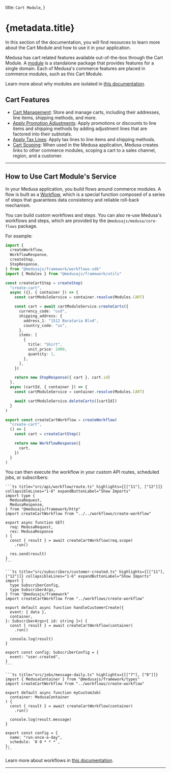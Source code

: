 
  title: `Cart Module`,
}

# {metadata.title}

In this section of the documentation, you will find resources to learn more about the Cart Module and how to use it in your application.

Medusa has cart related features available out-of-the-box through the Cart Module. A [module](!docs!/learn/fundamentals/modules) is a standalone package that provides features for a single domain. Each of Medusa's commerce features are placed in commerce modules, such as this Cart Module.

<Note>

Learn more about why modules are isolated in [this documentation](!docs!/learn/fundamentals/modules/isolation).

</Note>

## Cart Features

- [Cart Management](./concepts/page.mdx): Store and manage carts, including their addresses, line items, shipping methods, and more.
- [Apply Promotion Adjustments](./promotions/page.mdx): Apply promotions or discounts to line items and shipping methods by adding adjustment lines that are factored into their subtotals.
- [Apply Tax Lines](./tax-lines/page.mdx): Apply tax lines to line items and shipping methods.
- [Cart Scoping](./links-to-other-modules/page.mdx): When used in the Medusa application, Medusa creates links to other commerce modules, scoping a cart to a sales channel, region, and a customer.

---

## How to Use Cart Module's Service

In your Medusa application, you build flows around commerce modules. A flow is built as a [Workflow](!docs!/learn/fundamentals/workflows), which is a special function composed of a series of steps that guarantees data consistency and reliable roll-back mechanism. 

You can build custom workflows and steps. You can also re-use Medusa's workflows and steps, which are provided by the `@medusajs/medusa/core-flows` package.

For example:

```ts title="src/workflows/create-cart.ts"
import { 
  createWorkflow, 
  WorkflowResponse,
  createStep,
  StepResponse,
} from "@medusajs/framework/workflows-sdk"
import { Modules } from "@medusajs/framework/utils"

const createCartStep = createStep(
  "create-cart",
  async ({}, { container }) => {
    const cartModuleService = container.resolve(Modules.CART)

    const cart = await cartModuleService.createCarts({
      currency_code: "usd",
      shipping_address: {
        address_1: "1512 Barataria Blvd",
        country_code: "us",
      },
      items: [
        {
          title: "Shirt",
          unit_price: 1000,
          quantity: 1,
        },
      ],
    })

    return new StepResponse({ cart }, cart.id)
  },
  async (cartId, { container }) => {
    const cartModuleService = container.resolve(Modules.CART)

    await cartModuleService.deleteCarts([cartId])
  }
)

export const createCartWorkflow = createWorkflow(
  "create-cart",
  () => {
    const cart = createCartStep()

    return new WorkflowResponse({
      cart,
    })
  }
)
```

You can then execute the workflow in your custom API routes, scheduled jobs, or subscribers:

<CodeTabs group="resource-types">
  <CodeTab label="API Route" value="api-route">
    
    ```ts title="src/api/workflow/route.ts" highlights={[["11"], ["12"]]} collapsibleLines="1-6" expandButtonLabel="Show Imports"
    import type {
      MedusaRequest,
      MedusaResponse,
    } from "@medusajs/framework/http"
    import createCartWorkflow from "../../workflows/create-workflow"

    export async function GET(
      req: MedusaRequest,
      res: MedusaResponse
    ) {
      const { result } = await createCartWorkflow(req.scope)
        .run()

      res.send(result)
    }
    ```

  </CodeTab>
  <CodeTab label="Subscriber" value="subscriber">
    
    ```ts title="src/subscribers/customer-created.ts" highlights={[["11"], ["12"]]} collapsibleLines="1-6" expandButtonLabel="Show Imports"
    import {
      type SubscriberConfig,
      type SubscriberArgs,
    } from "@medusajs/framework"
    import createCartWorkflow from "../workflows/create-workflow"

    export default async function handleCustomerCreate({
      event: { data },
      container,
    }: SubscriberArgs<{ id: string }>) {
      const { result } = await createCartWorkflow(container)
        .run()

      console.log(result)
    }

    export const config: SubscriberConfig = {
      event: "user.created",
    }
    ```

  </CodeTab>
  <CodeTab label="Scheduled Job" value="scheduled-job">
    
    ```ts title="src/jobs/message-daily.ts" highlights={[["7"], ["8"]]}
    import { MedusaContainer } from "@medusajs/framework/types"
    import createCartWorkflow from "../workflows/create-workflow"

    export default async function myCustomJob(
      container: MedusaContainer
    ) {
      const { result } = await createCartWorkflow(container)
        .run()

      console.log(result.message)
    }

    export const config = {
      name: "run-once-a-day",
      schedule: `0 0 * * *`,
    };
    ```

  </CodeTab>
</CodeTabs>

Learn more about workflows in [this documentation](!docs!/learn/fundamentals/workflows).

---

<CommerceModuleSections name="Cart" />